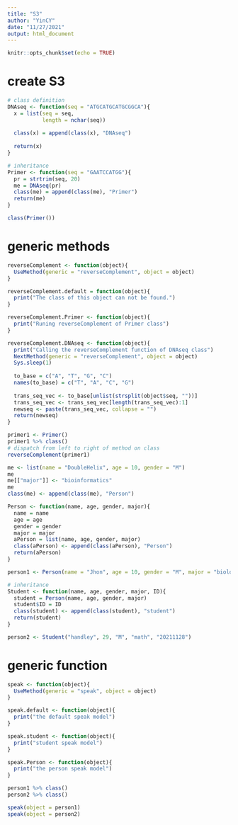 ```yaml
---
title: "S3"
author: "YinCY"
date: "11/27/2021"
output: html_document
---
```


```r
knitr::opts_chunk$set(echo = TRUE)
```


# create S3 
```r
# class definition
DNAseq <- function(seq = "ATGCATGCATGCGGCA"){
  x = list(seq = seq, 
           length = nchar(seq))
  
  class(x) = append(class(x), "DNAseq")
  
  return(x)
}

# inheritance
Primer <- function(seq = "GAATCCATGG"){
  pr = strtrim(seq, 20)
  me = DNAseq(pr)
  class(me) = append(class(me), "Primer")
  return(me)
}

class(Primer())
```


# generic methods
```r
reverseComplement <- function(object){
  UseMethod(generic = "reverseComplement", object = object)
}

reverseComplement.default = function(object){
  print("The class of this object can not be found.")
}

reverseComplement.Primer <- function(object){
  print("Runing reverseComplement of Primer class")
}

reverseComplement.DNAseq <- function(object){
  print("Calling the reverseComplement function of DNAseq class")
  NextMethod(generic = "reverseComplement", object = object)
  Sys.sleep(1)
  
  to_base = c("A", "T", "G", "C")
  names(to_base) = c("T", "A", "C", "G")
  
  trans_seq_vec <- to_base[unlist(strsplit(object$seq, ""))]
  trans_seq_vec <- trans_seq_vec[length(trans_seq_vec):1]
  newseq <- paste(trans_seq_vec, collapse = "")
  return(newseq)
}
```


```r
primer1 <- Primer()
primer1 %>% class()
# dispatch from left to right of method on class
reverseComplement(primer1)
```


```r
me <- list(name = "DoubleHelix", age = 10, gender = "M")
me
me[["major"]] <- "bioinformatics"
me
class(me) <- append(class(me), "Person")

Person <- function(name, age, gender, major){
  name = name
  age = age
  gender = gender
  major = major
  aPerson = list(name, age, gender, major)
  class(aPerson) <- append(class(aPerson), "Person")
  return(aPerson)
}

person1 <- Person(name = "Jhon", age = 10, gender = "M", major = "biology")
```


```r
# inheritance
Student <- function(name, age, gender, major, ID){
  student = Person(name, age, gender, major)
  student$ID = ID
  class(student) <- append(class(student), "student")
  return(student)
}

person2 <- Student("handley", 29, "M", "math", "20211128")
```


# generic function
```r
speak <- function(object){
  UseMethod(generic = "speak", object = object)
}

speak.default <- function(object){
  print("the default speak model")
}

speak.student <- function(object){
  print("student speak model")
}

speak.Person <- function(object){
  print("the person speak model")
}

person1 %>% class()
person2 %>% class()

speak(object = person1)
speak(object = person2)
```





